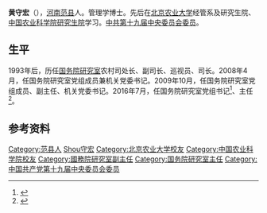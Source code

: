 {{Infobox officeholder
| 图像        = Huang Shouhong.png
| 图像说明    = 黄守宏
| 职务1       = [[国务院研究室|国务院研究室]]主任
| 就任日期1   = 2016年7月
| 卸任日期1   = 
| 总理1       = [[李克强|李克强]]
| 前任1       = [[宁吉喆|宁吉喆]]
| 继任1       = 
| 姓名        = 黄守宏
| 原名        = 
| 出生日期    = {{birth year and age|1964|06}}
| 出生地点    = {{CHN}}[[河南省|河南省]][[范县|范县]]
| 逝世日期    = <!-- {{death date and age|}}（死亡在前，出生在后）{{death year and age| }} -->
| 逝世地点    = 
| 政党        = {{CPC}}
| 国籍        = {{PRC}}
| 父母        = 
| 配偶        = <!--{{marriage|姓名|}} -->
| 子女        = 
| 亲属        = 
| 信仰        = 
| 母校        = [[北京农业大学|北京农业大学]]<br>[[中国农业科学院研究生院|中国农业科学院研究生院]]
| 网站        = 
| 签名        = 
| 脚注        = 
}}
'''黄守宏'''（{{bd|1964年|6月|catIdx=H黄}}），[[河南省|河南]][[范县|范县]]人。管理学博士。先后在[[北京农业大学|北京农业大学]]经管系及研究生院、[[中国农业科学院研究生院|中国农业科学院研究生院]]学习。[[中国共产党第十九届中央委员会委员列表|中共第十九届中央委员会委员]]。

==生平==
1993年后，历任[[国务院研究室|国务院研究室]]农村司处长、副司长、巡视员、司长。2008年4月，任国务院研究室党组成员兼机关党委书记。2009年10月，任国务院研究室党组成员、副主任、机关党委书记。2016年7月，任国务院研究室党组书记<ref>{{cite news|title=黄守宏任国务院研究室党组书记|url=http://renshi.people.com.cn/n1/2016/0701/c139617-28516948.html|accessdate=2016-07-06|newspaper=中国共产党新闻网}}</ref>、主任<ref>{{cite news|title=国务院任免赵龙、黄守宏、赵宪庚、田红旗、李晓红、王世元等职务|url=http://district.ce.cn/newarea/sddy/201607/06/t20160706_13516020.shtml|accessdate=2016-07-06|newspaper=中国经济网}}</ref>。

== 参考资料 ==
{{reflist}}

{{start box}}
{{s-gov|prc}}
{{s-before|[[宁吉喆|宁吉喆]]}}
{{s-title|[[国务院研究室|国务院研究室]]主任|2016年7月-}}
{{s-inc}}
{{end box}}
{{Authority control}}
{{DEFAULTSORT:Huang黄}}
[[Category:范县人|Category:范县人]]
[[Category:黄姓|Shou守宏]]
[[Category:北京农业大学校友|Category:北京农业大学校友]]
[[Category:中国农业科学院校友|Category:中国农业科学院校友]]
[[Category:國務院研究室副主任|Category:國務院研究室副主任]]
[[Category:国务院研究室主任|Category:国务院研究室主任]]
[[Category:中国共产党第十九届中央委员会委员|Category:中国共产党第十九届中央委员会委员]]